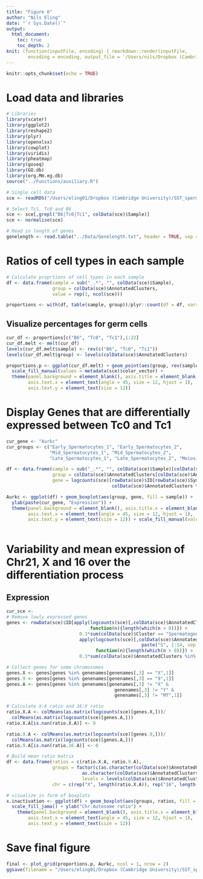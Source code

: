 ```yaml
---
title: "Figure 6"
author: "Nils Eling"
date: "`r Sys.Date()`"
output: 
  html_document:
    toc: true
    toc_depth: 2
knit: (function(inputFile, encoding) { rmarkdown::render(inputFile, 
        encoding = encoding, output_file = '/Users/nils/Dropbox (Cambridge University)/SST_spermatocytes/Analysis/Figures/Fig_6.html') })
---
```


```r
knitr::opts_chunk$set(echo = TRUE)
```

# Load data and libraries

```r
# Libraries
library(scater)
library(ggplot2)
library(reshape2)
library(plyr)
library(openxlsx)
library(cowplot)
library(viridis)
library(pheatmap)
library(goseq)
library(GO.db)
library(org.Mm.eg.db)
source("../Functions/auxiliary.R")

# Single cell data
sce <- readRDS("/Users/eling01/Dropbox (Cambridge University)/SST_spermatocytes/Analysis/data/10X_data/SCE_all_clusters.rds")

# Select Tc1, Tc0 and B6
sce <- sce[,grepl("B6|Tc0|Tc1", colData(sce)$Sample)]
sce <- normalise(sce)

# Read in length of genes
genelength <- read.table("../Data/Genelength.txt", header = TRUE, sep = "\t")
```

# Ratios of cell types in each sample

```r
# Calculate proprtions of cell types in each sample
df <- data.frame(sample = sub("_.*", "", colData(sce)$Sample),
                 group = colData(sce)$AnnotatedClusters,
                 value = rep(1, ncol(sce)))

proportions <- with(df, table(sample, group))/plyr::count(df = df, vars = "sample")$freq
```

## Visualize percentages for germ cells

```r
cur_df <- proportions[c("B6", "Tc0", "Tc1"),1:22]
cur_df.melt <- melt(cur_df)
levels(cur_df.melt$sample) <- rev(c("B6", "Tc0", "Tc1"))
levels(cur_df.melt$group) <- levels(colData(sce)$AnnotatedClusters)

proportions.p <- ggplot(cur_df.melt) + geom_point(aes(group, rev(sample), size = value, fill = group), shape = 22) +
  scale_fill_manual(values = metadata(sce)$color_vector) + 
  theme(panel.background = element_blank(), axis.title = element_blank(),
        axis.text.x = element_text(angle = 45, size = 12, hjust = 1),
        axis.text.y = element_text(size = 12))
```

# Display Genes that are differentially expressed between Tc0 and Tc1

```r
cur_gene <- "Aurkc"
cur_groups <- c("Early_Spermatocytes_1", "Early_Spermatocytes_2",
                "Mid_Spermatocytes_1", "Mid_Spermatocytes_2",
                "Late_Spermatocytes_1", "Late_Spermatocytes_2", "Meiosis")

df <- data.frame(sample = sub("_.*", "", colData(sce)$Sample)[colData(sce)$AnnotatedClusters %in% cur_groups],
                 group = colData(sce)$AnnotatedClusters[colData(sce)$AnnotatedClusters %in% cur_groups],
                 gene = logcounts(sce)[rowData(sce)$ID[rowData(sce)$Symbol == cur_gene],
                                       colData(sce)$AnnotatedClusters %in% cur_groups])

Aurkc <- ggplot(df) + geom_boxplot(aes(group, gene, fill = sample)) + 
  ylab(paste(cur_gene, "Expression")) +
  theme(panel.background = element_blank(), axis.title.x = element_blank(),
        axis.text.x = element_text(angle = 45, size = 12, hjust = 1),
        axis.text.y = element_text(size = 12)) + scale_fill_manual(values = c("gray25", "snow4", "sienna3"))
  
```

# Variability and mean expression of Chr21, X and 16 over the differentiation process

## Expression

```r
cur_sce <- 
# Remove lowly expressed genes
genes <- rowData(sce)$ID[apply(logcounts(sce)[,colData(sce)$AnnotatedClusters == "Spermatogonia"], 1, 
                               function(n){length(which(n > 0))}) > 
                           0.3*sum(colData(sce)$Cluster == "Spermatogonia") &
                           apply(logcounts(sce)[,colData(sce)$AnnotatedClusters %in% 
                                                  paste("S", 1:14, sep = "")], 1,
                                 function(n){length(which(n > 0))}) > 
                           0.3*sum(colData(sce)$AnnotatedClusters %in% c("Spermatogonia", paste("S", 1:14, sep = "")))]

# Collect genes for some chromosomes
genes.X <- genes[genes %in% genenames[genenames[,3] == "X",1]]
genes.9 <- genes[genes %in% genenames[genenames[,3] == "9",1]]
genes.A <- genes[genes %in% genenames[genenames[,3] != "X" & 
                                        genenames[,3] != "Y" &
                                        genenames[,3] != "MT",1]]

# Calculate X:A ratio and 16:X ratio
ratio.X.A <- colMeans(as.matrix(logcounts(sce)[genes.X,]))/
  colMeans(as.matrix(logcounts(sce)[genes.A,]))
ratio.X.A[is.nan(ratio.X.A)] <- 0

ratio.9.A <- colMeans(as.matrix(logcounts(sce)[genes.9,]))/
  colMeans(as.matrix(logcounts(sce)[genes.A,]))
ratio.9.A[is.nan(ratio.16.A)] <- 0

# Build mean ratio matrix
df <- data.frame(ratios = c(ratio.X.A, ratio.9.A),
                 groups = factor(c(as.character(colData(sce)$AnnotatedClusters), 
                            as.character(colData(sce)$AnnotatedClusters)), 
                            levels = levels(colData(sce)$AnnotatedClusters)),
                 chr = c(rep("X", length(ratio.X.A)), rep("16", length(ratio.9.A))))

# visualize in form of boxplots
x.inactivation <- ggplot(df) + geom_boxplot(aes(groups, ratios, fill = chr)) + 
  scale_fill_jama() + ylab("Chr:Autosome ratio") + 
    theme(panel.background = element_blank(), axis.title.x = element_blank(),
        axis.text.x = element_text(angle = 45, size = 12, hjust = 1),
        axis.text.y = element_text(size = 12))
```

# Save final figure

```r
final <- plot_grid(proportions.p, Aurkc, ncol = 1, nrow = 2)
ggsave(filename = "/Users/eling01/Dropbox (Cambridge University)/SST_spermatocytes/Analysis/Figures/Fig_6.pdf", final, width = 8, height = 8)
```
